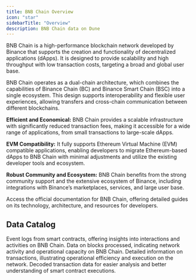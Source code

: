 ```yaml
---
title: BNB Chain Overview
icon: "star"
sidebarTitle: "Overview"
description: BNB Chain data on Dune
---
```


BNB Chain is a high-performance blockchain network developed by Binance that supports the creation and functionality of decentralized applications (dApps). It is designed to provide scalability and high throughput with low transaction costs, targeting a broad and global user base.

BNB Chain operates as a dual-chain architecture, which combines the capabilities of Binance Chain (BC) and Binance Smart Chain (BSC) into a single ecosystem. This design supports interoperability and flexible user experiences, allowing transfers and cross-chain communication between different blockchains.

**Efficient and Economical:**
BNB Chain provides a scalable infrastructure with significantly reduced transaction fees, making it accessible for a wide range of applications, from small transactions to large-scale dApps.

**EVM Compatibility:**
It fully supports Ethereum Virtual Machine (EVM) compatible applications, enabling developers to migrate Ethereum-based dApps to BNB Chain with minimal adjustments and utilize the existing developer tools and ecosystem.

**Robust Community and Ecosystem:**
BNB Chain benefits from the strong community support and the extensive ecosystem of Binance, including integrations with Binance’s marketplaces, services, and large user base.

<CardGroup cols={1}>
  <Card title="BNB Chain documentation" icon="link" href="https://docs.bnbchain.org">
    Access the official documentation for BNB Chain, offering detailed guides on its technology, architecture, and resources for developers.
  </Card>
</CardGroup>

## Data Catalog

<CardGroup cols={2}>
  <Card title="Logs" icon="bolt" href="./raw/logs">
    Event logs from smart contracts, offering insights into interactions and activities on BNB Chain.
  </Card>
  <Card title="Blocks" icon="cubes" href="./raw/blocks">
    Data on blocks processed, indicating network activity and operational capacity on BNB Chain.
  </Card>
  <Card title="Transactions" icon="message-arrow-up" href="./raw/transactions">
    Detailed information on transactions, illustrating operational efficiency and execution on the network.
  </Card>
  <Card title="Decoded" icon="file" href="./decoded/overview">
    Decoded transaction data for easier analysis and better understanding of smart contract executions.
  </Card>
</CardGroup>
